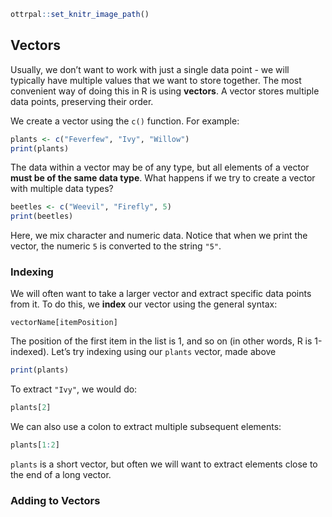 ```r
ottrpal::set_knitr_image_path()
```

## Vectors

Usually, we don't want to work with just a single data point - we will typically have multiple values that we want to store together. The most convenient way of doing this in R is using **vectors**. A vector stores multiple data points, preserving their order. 

We create a vector using the `c()` function. For example: 

```r
plants <- c("Feverfew", "Ivy", "Willow")
print(plants)
```

The data within a vector may be of any type, but all elements of a vector **must be of the same data type**. What happens if we try to create a vector with multiple data types? 

```r
beetles <- c("Weevil", "Firefly", 5)
print(beetles)
```

Here, we mix character and numeric data. Notice that when we print the vector, the numeric `5` is converted to the string `"5"`.

### Indexing

We will often want to take a larger vector and extract specific data points from it. To do this, we **index** our vector using the general syntax: 

`vectorName[itemPosition]`

The position of the first item in the list is 1, and so on (in other words, R is 1-indexed). Let's try indexing using our `plants` vector, made above

```r
print(plants)
```

To extract `"Ivy"`, we would do:

```r
plants[2]
```

We can also use a colon to extract multiple subsequent elements:

```r
plants[1:2]
```

`plants` is a short vector, but often we will want to extract elements close to the end of a long vector. 

### Adding to Vectors








